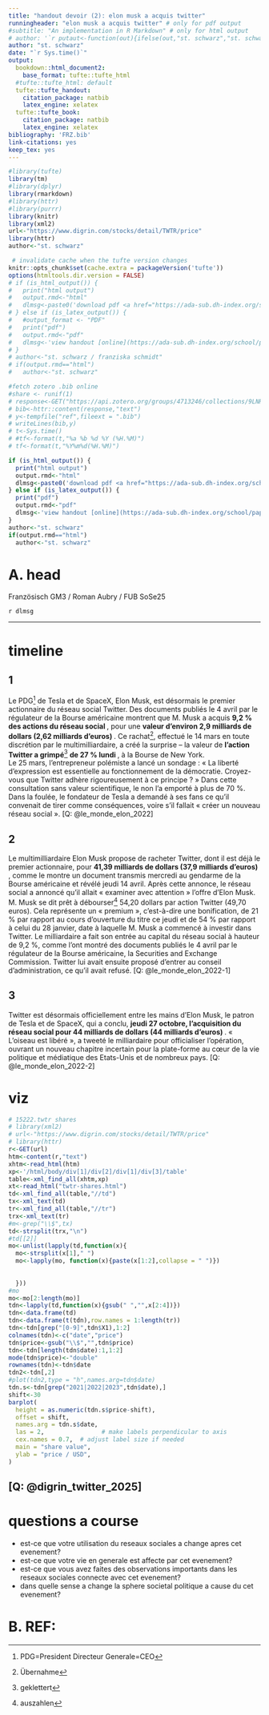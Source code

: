 ```yaml
---
title: "handout devoir (2): elon musk a acquis twitter"
runningheader: "elon musk a acquis twitter" # only for pdf output
#subtitle: "An implementation in R Markdown" # only for html output
# author: '`r putaut<-function(out){ifelse(out,"st. schwarz","st. schwarz / franziska schmidt")};putaut(knitr::is_html_output())`'
author: "st. schwarz"
date: "`r Sys.time()`"
output:
  bookdown::html_document2:
    base_format: tufte::tufte_html
  #tufte::tufte_html: default
  tufte::tufte_handout:
    citation_package: natbib
    latex_engine: xelatex
  tufte::tufte_book:
    citation_package: natbib
    latex_engine: xelatex
bibliography: 'FRZ.bib'
link-citations: yes
keep_tex: yes
---
```


```r
#library(tufte)
library(tm)
#library(dplyr)
library(rmarkdown)
#library(httr)
#library(purrr)
library(knitr)
library(xml2)
url<-"https://www.digrin.com/stocks/detail/TWTR/price"
library(httr)
author<-"st. schwarz"

 # invalidate cache when the tufte version changes
knitr::opts_chunk$set(cache.extra = packageVersion('tufte'))
options(htmltools.dir.version = FALSE)
# if (is_html_output()) {
#   print("html output")
#   output.rmd<-"html"
#   dlmsg<-paste0('download pdf <a href="https://ada-sub.dh-index.org/school/papers/017/devoir-2-handout.pdf">here</a>.')
# } else if (is_latex_output()) {
#   #output_format <- "PDF"
#   print("pdf")
#   output.rmd<-"pdf"
#   dlmsg<-'view handout [online](https://ada-sub.dh-index.org/school/papers/017/).'
# }
# author<-"st. schwarz / franziska schmidt"
# if(output.rmd=="html")
#   author<-"st. schwarz"


```

```r
#fetch zotero .bib online
#share <- runif(1)
# response<-GET("https://api.zotero.org/groups/4713246/collections/9LNRRJQN/items/top?format=bibtex")
# bib<-httr::content(response,"text")
# y<-tempfile("ref",fileext = ".bib")
# writeLines(bib,y)
# t<-Sys.time()
# #tf<-format(t,"%a %b %d %Y (%H.%M)")
# tf<-format(t,"%Y%m%d(%H.%M)")
```


```r

if (is_html_output()) {
  print("html output")
  output.rmd<-"html"
  dlmsg<-paste0('download pdf <a href="https://ada-sub.dh-index.org/school/papers/017/devoir-2-handout.pdf">here</a>.')
} else if (is_latex_output()) {
  print("pdf")
  output.rmd<-"pdf"
  dlmsg<-'view handout [online](https://ada-sub.dh-index.org/school/papers/017/).'
}
author<-"st. schwarz"
if(output.rmd=="html")
  author<-"st. schwarz"
```

# A. head
Französisch GM3 / Roman Aubry / FUB SoSe25   

`r dlmsg`

---

# timeline
## 1
Le PDG[^1] de Tesla et de SpaceX, Elon Musk, est désormais le premier actionnaire du réseau social Twitter. Des documents publiés le 4 avril par le régulateur de la Bourse américaine montrent que M. Musk a acquis  **9,2 % des actions du réseau social **, pour une  **valeur d’environ 2,9 milliards de dollars (2,62 milliards d’euros) **. Ce rachat[^2], effectué le 14 mars en toute discrétion par le multimilliardaire, a créé la surprise – la valeur de  **l’action Twitter a grimpé**[^3] **de 27 % lundi **, à la Bourse de New York.  
Le 25 mars, l’entrepreneur polémiste a lancé un sondage : « La liberté d’expression est essentielle au fonctionnement de la démocratie. Croyez-vous que Twitter adhère rigoureusement à ce principe ? » Dans cette consultation sans valeur scientifique, le non l’a emporté à plus de 70 %. Dans la foulée, le fondateur de Tesla a demandé à ses fans ce qu’il convenait de tirer comme conséquences, voire s’il fallait « créer un nouveau réseau social ». [Q: @le_monde_elon_2022]

## 2
Le multimilliardaire Elon Musk propose de racheter Twitter, dont il est déjà le premier actionnaire, pour  **41,39 milliards de dollars (37,9 milliards d’euros) **, comme le montre un document transmis mercredi au gendarme de la Bourse américaine et révélé jeudi 14 avril. Après cette annonce, le réseau social a annoncé qu’il allait « examiner avec attention » l’offre d’Elon Musk.
M. Musk se dit prêt à débourser[^4] 54,20 dollars par action Twitter (49,70 euros). Cela représente un « premium », c’est-à-dire une bonification, de 21 % par rapport au cours d’ouverture du titre ce jeudi et de 54 % par rapport à celui du 28 janvier, date à laquelle M. Musk a commencé à investir dans Twitter.
Le milliardaire a fait son entrée au capital du réseau social à hauteur de 9,2 %, comme l’ont montré des documents publiés le 4 avril par le régulateur de la Bourse américaine, la Securities and Exchange Commission. Twitter lui avait ensuite proposé d’entrer au conseil d’administration, ce qu’il avait refusé. [Q: @le_monde_elon_2022-1]  

## 3
Twitter est désormais officiellement entre les mains d’Elon Musk, le patron de Tesla et de SpaceX, qui a conclu,  **jeudi 27 octobre, l’acquisition du réseau social pour 44 milliards de dollars (44 milliards d’euros) **. « L’oiseau est libéré », a tweeté le milliardaire pour officialiser l’opération, ouvrant un nouveau chapitre incertain pour la plate-forme au cœur de la vie politique et médiatique des Etats-Unis et de nombreux pays. [Q: @le_monde_elon_2022-2]   

# viz
```r
# 15222.twtr shares
# library(xml2)
# url<-"https://www.digrin.com/stocks/detail/TWTR/price"
# library(httr)
r<-GET(url)
htm<-content(r,"text")
xhtm<-read_html(htm)
xp<-'/html/body/div[1]/div[2]/div[1]/div[3]/table'
table<-xml_find_all(xhtm,xp)
xt<-read_html("twtr-shares.html")
td<-xml_find_all(table,"//td")
tx<-xml_text(td)
tr<-xml_find_all(table,"//tr")
trx<-xml_text(tr)
#m<-grep("\\$",tx)
td<-strsplit(trx,"\n")
#td[[2]]
mo<-unlist(lapply(td,function(x){
  mo<-strsplit(x[1]," ")
  mo<-lapply(mo, function(x){paste(x[1:2],collapse = " ")})
  
  
  }))
#mo
mo<-mo[2:length(mo)]
tdn<-lapply(td,function(x){gsub(" ","",x[2:4])})
tdn<-data.frame(td)
tdn<-data.frame(t(tdn),row.names = 1:length(tr))
tdn<-tdn[grep("[0-9]",tdn$X1),1:2]
colnames(tdn)<-c("date","price")
tdn$price<-gsub("\\$","",tdn$price)
tdn<-tdn[length(tdn$date):1,1:2]
mode(tdn$price)<-"double"
rownames(tdn)<-tdn$date
tdn2<-tdn[,2]
#plot(tdn2,type = "h",names.arg=tdn$date)
tdn.s<-tdn[grep("2021|2022|2023",tdn$date),]
shift<-30
barplot(
  height = as.numeric(tdn.s$price-shift),
  offset = shift,
  names.arg = tdn.s$date,
  las = 2,                # make labels perpendicular to axis
  cex.names = 0.7,  # adjust label size if needed
  main = "share value",
  ylab = "price / USD",
)

```
[Q: @digrin_twitter_2025]
---
# questions a course
- est-ce que votre utilisation du reseaux sociales a change apres cet evenement?
- est-ce que votre vie en generale est affecte par cet evenement?
- est-ce que vous avez faites des observations importants dans les reseaux sociales connecte avec cet evenement?
- dans quelle sense a change la sphere societal politique a cause du cet evenement?

\newpage
# B. REF:
[^1]:PDG=President Directeur Generale=CEO
[^2]:Übernahme
[^3]:geklettert
[^4]:auszahlen